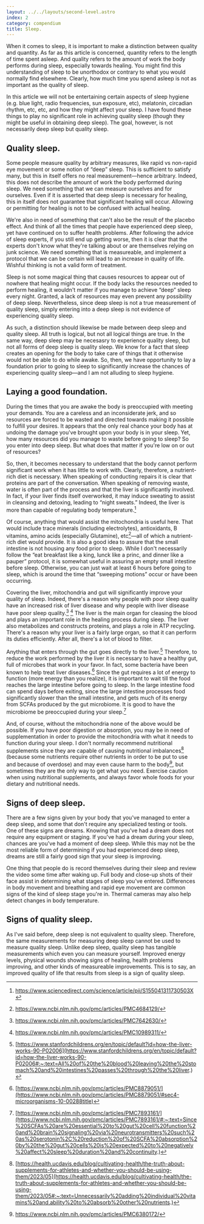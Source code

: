 ```yaml
---
layout: ../../layouts/second-level.astro
index: 2
category: compendium
title: Sleep.
---
```


When it comes to sleep, it is important to make a distinction between quality and quantity.
As far as this article is concerned, quantity refers to the length of time spent asleep.
And quality refers to the amount of work the body performs during sleep, especially towards healing.
You might find this understanding of sleep to be unorthodox or contrary to what you would normally find elsewhere.
Clearly, how much time you spend asleep is not as important as the quality of sleep.

In this article we will not be entertaining certain aspects of sleep hygiene (e.g. blue light, radio frequencies, sun exposure, etc), melatonin, circadian rhythm, etc, etc, and how they might affect your sleep.
I have found these things to play no significant role in achieving quality sleep (though they might be useful in obtaining deep sleep).
The goal, however, is not necessarily deep sleep but quality sleep.

## Quality sleep.

Some people measure quality by arbitrary measures, like rapid vs non-rapid eye movement or some notion of &ldquo;deep&rdquo; sleep.
This is sufficient to satisfy many, but this in itself offers no real measurement&mdash;hence arbitrary.
Indeed, this does not describe the amount of work the body performed during sleep.
We need something that we can measure ourselves and for ourselves.
Even if it is asserted that deep sleep is necessary for healing, this in itself does not guarantee that significant healing will occur.
Allowing or permitting for healing is not to be confused with actual healing.

We're also in need of something that can't also be the result of the placebo effect.
And think of all the times that people have experienced deep sleep, yet have continued on to suffer health problems.
After following the advice of sleep experts, if you still end up getting worse, then it is clear that the experts don't know what they're talking about or are themselves relying on junk science.
We need something that is measureable, and implement a protocol that we can be certain will lead to an increase in quality of life.
Wishful thinking is not a valid form of treatment.

Sleep is not some magical thing that causes resources to appear out of nowhere that healing might occur.
If the body lacks the resources needed to perform healing, it wouldn't matter if you manage to achieve &ldquo;deep&rdquo; sleep every night.
Granted, a lack of resources may even prevent any possibility of deep sleep.
Nevertheless, since deep sleep is not a true measurement of quality sleep, simply entering into a deep sleep is not evidence of experiencing quality sleep.

As such, a distinction should likewise be made between deep sleep and quality sleep.
All truth is logical, but not all logical things are true.
In the same way, deep sleep may be necesasry to experience quality sleep, but not all forms of deep sleep is quality sleep.
We know for a fact that sleep creates an opening for the body to take care of things that it otherwise would not be able to do while awake.
So, then, we have opportunity to lay a foundation prior to going to sleep to significantly increase the chances of experiencing quality sleep&mdash;and I am not alluding to sleep hygiene.

## Laying a good foundation.

During the times that you are awake the body is preoccupied with meeting your demands.
You are a careless and an inconsiderate jerk, and so resources are forced to be wasted and directed towards making it possible to fulfill your desires.
It appears that the only real chance your body has at undoing the damage you've brought upon your body is in your sleep.
Yet, how many resources did you manage to waste before going to sleep?
So you enter into deep sleep.
But what does that matter if you're low on or out of resources?

So, then, it becomes necessary to understand that the body cannot perform significant work when it has little to work with.
Clearly, therefore, a nutrient-rich diet is necessary.
When speaking of conducting repairs it is clear that proteins are part of the conversation.
When speaking of removing waste, water is often part of the process and that the liver is significantly involved.
In fact, if your liver finds itself overworked, it may induce sweating to assist in cleansing and detoxing, leading to &ldquo;night sweats.&rdquo;
Indeed, the liver is more than capable of regulating body temperature.[^1]

Of course, anything that would assist the mitochondria is useful here.
That would include trace minerals (including electrolytes), antioxidants, B vitamins, amino acids (especially Glutamine), etc[^2]&mdash;all of which a nutrient-rich diet would provide.
It is also a good idea to assure that the small intestine is not housing any food prior to sleep.
While I don't necessarily follow the &ldquo;eat breakfast like a king, lunck like a princ, and dinner like a pauper&rdquo; protocol, it is somewhat useful in assuring an empty small intestine before sleep.
Otherwise, you can just wait at least 6 hours before going to sleep, which is around the time that &ldquo;sweeping motions&rdquo; occur or have been occurring.

Covering the liver, mitochondria and gut will significantly improve your quality of sleep.
Indeed, there's a reason why people with poor sleep quality have an increased risk of liver disease and why people with liver disease have poor sleep quality.[^3] [^4]
The liver is the main organ for cleasing the blood and plays an important role in the healing process during sleep.
The liver also metabolizes and constructs proteins, and plays a role in ATP recycling.
There's a reason why your liver is a fairly large organ, so that it can perform its duties efficiently.
After all, there's a lot of blood to filter.

Anything that enters through the gut goes directly to the liver.[^5]
Therefore, to reduce the work performed by the liver it is necessary to have a healthy gut, full of microbes that work in your favor.
In fact, some bacteria have been known to help treat liver diseases.[^6]
Since the gut requires a lot of energy to function (more energy than you realize), it is important to wait till the food reaches the large intestine before going to sleep.
In the large intestine food can spend days before exiting, since the large intestine processes food significantly slower than the small intestine, and gets much of its energy from SCFAs produced by the gut microbiome.
It is good to have the microbiome be preoccupied during your sleep.[^7]

And, of course, without the mitochondria none of the above would be possible.
If you have poor digestion or absorption, you may be in need of supplementation in order to provide the mitochondria with what it needs to function during your sleep.
I don't normally recommend nutritional supplements since they are capable of causing nutritional imbalances[^8] (because some nutrients require other nutrients in order to be put to use and because of overdose) and may even cause harm to the body[^9], but sometimes they are the only way to get what you need.
Exercise caution when using nutritional supplements, and always favor whole foods for your dietary and nutritional needs.

## Signs of deep sleep.

There are a few signs given by your body that you've managed to enter a deep sleep, and some that don't require any specialized testing or tools.
One of these signs are dreams.
Knowing that you've had a dream does not require any equipment or staging.
If you've had a dream during your sleep, chances are you've had a moment of deep sleep.
While this may not be the most reliable form of determining if you had experienced deep sleep, dreams are still a fairly good sign that your sleep is improving.

One thing that people do is record themselves during their sleep and review the video some time after waking up.
Full body and close-up shots of their face assist in determining what stages of sleep you've entered.
Differences in body movement and breathing and rapid eye movement are common signs of the kind of sleep stage you're in.
Thermal cameras may also help detect changes in body temperature.

## Signs of quality sleep.

As I've said before, deep sleep is not equivalent to quality sleep.
Therefore, the same measurements for measuring deep sleep cannot be used to measure quality sleep.
Unlike deep sleep, quality sleep has tangible measurements which even you can measure yourself.
Improved energy levels, physical wounds showing signs of healing, health problems improving, and other kinds of measureable improvements. 
This is to say, an improved quality of life that results from sleep is a sign of quality sleep.

[^1]: https://www.sciencedirect.com/science/article/pii/S155041311730503X
[^2]: https://www.ncbi.nlm.nih.gov/pmc/articles/PMC4684129/
[^3]: https://www.ncbi.nlm.nih.gov/pmc/articles/PMC7642630/
[^4]: https://www.ncbi.nlm.nih.gov/pmc/articles/PMC10989311/
[^5]: [https://www.stanfordchildrens.org/en/topic/default?id=how-the-liver-works-90-P02006](https://www.stanfordchildrens.org/en/topic/default?id=how-the-liver-works-90-P02006#:~:text=All%20of%20the%20blood%20leaving%20the%20stomach%20and%20intestines%20passes%20through%20the%20liver.)
[^6]: [https://www.ncbi.nlm.nih.gov/pmc/articles/PMC8879051/](https://www.ncbi.nlm.nih.gov/pmc/articles/PMC8879051/#sec4-microorganisms-10-00288title)
[^7]: [https://www.ncbi.nlm.nih.gov/pmc/articles/PMC7893161/](https://www.ncbi.nlm.nih.gov/pmc/articles/PMC7893161/#:~:text=Since%20SCFAs%20are%20essential%20to%20gut%20cell%20function%20and%20brain%20signaling%20via%20neurotransmitters%20such%20as%20serotonin%2C%20reduction%20of%20SCFA%20absorption%20by%20the%20gut%20cells%20is%20expected%20to%20negatively%20affect%20sleep%20duration%20and%20continuity.)
[^8]: [https://health.ucdavis.edu/blog/cultivating-health/the-truth-about-supplements-for-athletes-and-whether-you-should-be-using-them/2023/05](https://health.ucdavis.edu/blog/cultivating-health/the-truth-about-supplements-for-athletes-and-whether-you-should-be-using-them/2023/05#:~:text=Unnecessarily%20adding%20individual%20vitamins%20and,ability%20to%20absorb%20other%20nutrients.)
[^9]: https://www.ncbi.nlm.nih.gov/pmc/articles/PMC6380172/
